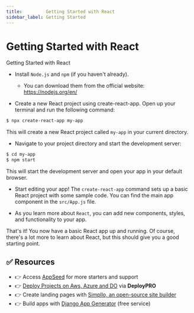 ```yaml
---
title:         Getting Started with React
sidebar_label: Getting Started
---
```


# Getting Started with React

<SubHeading>Getting Started with React</SubHeading>

- Install `Node.js` and `npm` (if you haven't already). 
  - You can download them from the official website: https://nodejs.org/en/

- Create a new React project using create-react-app. Open up your terminal and run the following command:

```bash
$ npx create-react-app my-app
```

This will create a new React project called `my-app` in your current directory.

- Navigate to your project directory and start the development server:

```bash
$ cd my-app
$ npm start
```

This will start the development server and open your app in your default browser.

- Start editing your app! The `create-react-app` command sets up a basic React project with some sample code. You can find the main app component in the `src/App.js` file.

- As you learn more about `React`, you can add new components, styles, and functionality to your app.

That's it! You now have a basic React app up and running. Of course, there's a lot more to learn about React, but this should give you a good starting point.

## ✅ Resources

- 👉 Access [AppSeed](https://appseed.us/) for more starters and support 
- 👉 [Deploy Projects on Aws, Azure and DO](https://www.docs.deploypro.dev/) via **DeployPRO**
- 👉 Create landing pages with [Simpllo, an open-source site builder](https://www.simpllo.com/)
- 👉 Build apps with [Django App Generator](https://app-generator.dev/django/) (free service)
